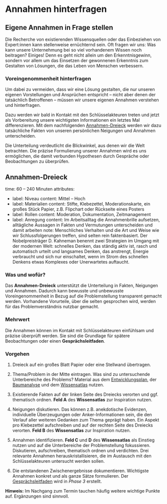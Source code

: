 # Annahmen hinterfragen

## Eigene Annahmen in Frage stellen

Die Recherche von existierenden Wissensquellen oder das Einbeziehen von Expert:innen kann stellenweise ernüchternd sein. Oft fragen wir uns: Was kann unsere Unternehmung bei so viel vorhandenem Wissen noch beitragen? Einiges! Denn es geht nicht allein um den Erkenntnisgewinn, sondern vor allem um das Einsetzen der gewonnenen Erkenntnis zum Gestalten von Lösungen, die das Leben von Menschen verbessern.

### Voreingenommenheit hinterfragen

Um dabei zu vermeiden, dass wir eine Lösung gestalten, die nur unseren eigenen Vorstellungen und Ansprüchen entspricht – nicht aber denen der tatsächlich Betroffenen – müssen wir unsere eigenen Annahmen verstehen und hinterfragen.

Dazu werden wir bald in Kontakt mit den Schlüsselakteuren treten und jetzt als Vorbereitung unsere wichtigsten Informationen ein letztes Mal differenzieren. Mit dem nachfolgenden [Annahmen-Dreieck](#annahmen-dreieck) werden wir dazu tatsächliche Fakten von unseren persönlichen Neigungen und Annahmen unterscheiden.

Die Unterteilung verdeutlicht die Blickwinkel, aus denen wir die Welt betrachten. Die präzise Formulierung unserer Annahmen wird es uns ermöglichen, die damit verbunden Hypothesen durch Gespräche oder Beobachtungen zu überprüfen.

## Annahmen-Dreieck


time: 60 – 240 Minuten
attributes:
  - label: Niveau
    content: Mittel – Hoch
  - label: Materialien
    content: Stifte, Klebezettel, Moderationskarte, ein großes Stück Papier, z.B. Flipchart oder Rückseite eines Posters
  - label: Rollen
    content: Moderation, Dokumentation, Zeitmanagement
  - label: Anregung
    content: Im Arbeitsalltag die Annahmenbrille aufsetzen, alltägliche Aussagen in Fakten und Vermutungen unterscheiden und damit arbeiten
note: Menschliches Verhalten und die Art und Weise wie wir Schlussfolgerungen treffen, sind selten rein faktenbasiert. Der Nobelpreisträger D. Kahneman benennt zwei Strategien im Umgang mit der modernen Welt: schnelles Denken, das ständig aktiv ist, rasch und automatisch urteilt und langsames Denken, das anstrengt, Energie verbraucht und sich nur einschaltet, wenn im Strom des schnellen Denkens etwas Komplexes oder Unerwartetes auftaucht.


### Was und wofür?

Das **Annahmen-Dreieck** unterstützt die Unterteilung in Fakten, Neigungen und Annahmen. Dadurch kann bewusste und unbewusste Voreingenommenheit in Bezug auf die Problemstellung transparent gemacht werden. Vorhandene Vorurteile, über die selten gesprochen wird, werden für das Problemverständnis nutzbar gemacht.

### Mehrwert

Die Annahmen können im Kontakt mit Schlüsselakteuren einfühlsam und präzise überprüft werden. Sie sind die Grundlage für spätere Beobachtungen oder einen **Gesprächsleitfaden**.

### Vorgehen

1. Dreieck auf ein großes Blatt Papier oder eine Stellwand übertragen.

2. Thema/Problem in der Mitte eintragen. Was sind zu untersuchende Unterbereiche des Problems? Material aus dem [Entwicklungsplan](/buch/vorbereiten/unternehmung-beginnen#entwicklungsplan), der [Baumanalyse](/buch/erkunden/problemverstaendnis-schaerfen#baumanalyse) und dem [Wissensatlas](/buch/erkunden/blinde-flecken-aufdecken#wissensatlas) nutzen.

3. Existierende Fakten auf der linken Seite des Dreiecks verorten und ggf. thematisch ordnen. **Feld A** des **Wissensatlas** zur Inspiration nutzen.

4. Neigungen diskutieren. Das können z.B. anekdotische Evidenzen, individuelle Überzeugungen oder Anker-Informationen sein, die den Verlauf aller weiteren Gedanken zum Thema geprägt haben. Ein Aspekt pro Klebezettel aufschreiben und auf der rechten Seite des Dreiecks verorten. **Feld B** des **Wissensatlas** zur Inspiration nutzen.

5. Annahmen identifizieren. **Feld C** und **D** des **Wissensatlas** als Einstieg nutzen und auf die Unterbereiche der Problemstellung fokussieren. Diskutieren, aufschreiben, thematisch ordnen und verdichten. Drei relevante Annahmen herauskristallisieren, die im Austausch mit den Schlüsselakteuren untersucht werden sollen.

6. Die entstandenen Zwischenergebnisse dokumentieren. Wichtigste Annahmen konkret und als ganze Sätze formulieren. Der [Gesprächsleitfaden](/buch/erkennen/gespraechsbasis-erstellen#gesprächsleitfaden) wird in _Phase 3_ erstellt.


<b>Hinweis:</b> Im Nachgang zum Termin tauchen häufig weitere wichtige Punkte auf. Ergänzungen sind sinnvoll.

